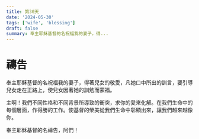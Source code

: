 ```yaml
---
title: 第30天
date: '2024-05-30'
tags: ['wife', 'blessing']
draft: false
summary: 奉主耶穌基督的名祝福我的妻子，得...
---
```


# 禱告


奉主耶穌基督的名祝福我的妻子，得著兒女的敬愛，凡她口中所出的訓言，要引導兒女走在正路上，使兒女因著她的訓勉而蒙福。

主啊！我們不同性格和不同背景所導致的衝突，求你的愛來化解。在我們生命中的每個層面，作得勝的工作。使基督的榮美從我們生命中彰顯出來，讓我們越來越像你。

奉主耶穌基督的名禱告，阿們！
